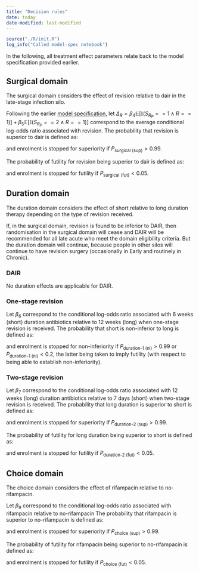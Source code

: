 ```yaml
---
title: "Decision rules"
date: today
date-modified: last-modified
---
```


```r
source("./R/init.R")
log_info("Called model-spec notebook")
```

In the following, all treatment effect parameters relate back to the model specification provided earlier.

## Surgical domain

The surgical domain considers the effect of revision relative to dair in the late-stage infection silo.

Following the earlier [model specification](model-spec.qmd#sec-model-spec), let $\Delta_R = \beta_4 \mathbb{E}[\mathbb{I}(S_{R_P} == 1 \land R == 1)] + \beta_5 \mathbb{E}[\mathbb{I}(S_{R_P} == 2 \land R == 1)]$ correspond to the average conditional log-odds ratio associated with revision.
The probability that revision is superior to dair is defined as:

\begin{aligned}
P_{\text{surgical (sup)}} = Pr(\Delta_R > 0)
\end{aligned}

and enrolment is stopped for superiority if $P_{\text{surgical (sup)}} > 0.99$.

The probability of futility for revision being superior to dair is defined as:

\begin{aligned}
P_{\text{surgical (fut)}} = Pr(\Delta_R > \log(1.2))
\end{aligned}

and enrolment is stopped for futility if $P_{\text{surgical (fut)}} < 0.05$.

## Duration domain

The duration domain considers the effect of short relative to long duration therapy depending on the type of revision received.

If, in the surgical domain, revision is found to be inferior to DAIR, then randomisation in the surgical domain will cease and DAIR will be recommended for all late acute who meet the domain eligibility criteria.
But the duration domain will continue, because people in other silos will continue to have revision surgery (occasionally in Early and routinely in Chronic).

### DAIR 

No duration effects are applicable for DAIR.

### One-stage revision

Let $\beta_6$ correspond to the conditional log-odds ratio associated with 6 weeks (short) duration antibiotics relative to 12 weeks (long) when one-stage revision is received.
The probability that short is non-inferior to long is defined as:

\begin{aligned}
P_{\text{duration-1 (ni)}} = Pr(\beta_6 > \log(1/1.2))
\end{aligned}

and enrolment is stopped for non-inferiority if $P_{\text{duration-1 (ni)}} > 0.99$ or $P_{\text{duration-1 (ni)}} < 0.2$, the latter being taken to imply futility (with respect to being able to establish non-inferiority).

### Two-stage revision

Let $\beta_7$ correspond to the conditional log-odds ratio associated with 12 weeks (long) duration antibiotics relative to 7 days (short) when two-stage revision is received.
The probability that long duration is superior to short is defined as:

\begin{aligned}
P_{\text{duration-2 (sup)}} = Pr(\beta_7 > 0)
\end{aligned}

and enrolment is stopped for superiority if $P_{\text{duration-2 (sup)}} > 0.99$.

The probability of futility for long duration being superior to short is defined as:

\begin{aligned}
P_{\text{duration-2 (fut)}} = Pr(\beta_7 > \log(1.2))
\end{aligned}

and enrolment is stopped for futility if $P_{\text{duration-2 (fut)}} < 0.05$.


## Choice domain

The choice domain considers the effect of rifampacin relative to no-rifampacin.

Let $\beta_{9}$ correspond to the conditional log-odds ratio associated with rifampacin relative to no-rifampacin 
The probability that rifampacin is superior to no-rifampacin is defined as:

\begin{aligned}
P_{\text{choice (sup)}} = Pr(\beta_{9} > 0)
\end{aligned}

and enrolment is stopped for superiority if $P_{\text{choice (sup)}} > 0.99$.

The probability of futility for rifampacin being superior to no-rifampacin is defined as:

\begin{aligned}
P_{\text{choice (fut)}} = Pr(\beta_{9} > \log(1.2))
\end{aligned}

and enrolment is stopped for futility if $P_{\text{choice (fut)}} < 0.05$.